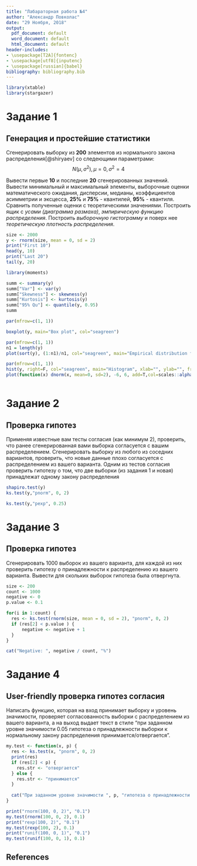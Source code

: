 ```yaml
---
title: "Лабараторная работа №4"
author: "Александр Повколас"
date: "29 Ноября, 2018"
output:
  pdf_document: default
  word_document: default
  html_document: default
header-includes:
- \usepackage[T2A]{fontenc}
- \usepackage[utf8]{inputenc}
- \usepackage[russian]{babel}
bibliography: bibliography.bib
---
```


```r

library(xtable)
library(stargazer)
```

# Задание 1
## Генерация и простейшие статистики

Сгенерировать выборку из **200** элементов из нормального закона распределения[@shiryaev] со следеющими параметрами: 
$$N(\mu, \sigma^{2}) , \mu = 0, \sigma^{2} = 4$$ 

Вывести первые **10** и последние **20** сгенерированных значений. Вывести минимальный и максимальный элементы, выборочные оценки математического ожидания, дисперсии, медианы, коэффициентов асимметрии и эксцесса, **25%** и **75%** - квантилей, **95%** - квантиля. Сравнить полученные оценки с теоретическими значениями. Построить ящик с *усами (диаграмма размаха)*, *эмпирическую функцию распределения*. Построить *выборочную гистограмму* и поверх нее *теоретическую плотность распределения*.

```r
size <- 2000
y <- rnorm(size, mean = 0, sd = 2)
print("First 10")
head(y, 10)
print("Last 20")
tail(y, 20)

library(moments)

summ <- summary(y)
summ["Var"] <- var(y)
summ["Skewness"] <- skewness(y)
summ["Kurtosis"] <- kurtosis(y)
summ["95% Qu"] <- quantile(y, 0.95)
summ

par(mfrow=c(1, 1))

boxplot(y, main="Box plot", col="seagreen")

par(mfrow=c(1, 1))
n1 = length(y)
plot(sort(y), (1:n1)/n1, col="seagreen", main="Empirical distribution function", xlab="", ylab = "")

par(mfrow=c(1, 1))
hist(y, right=F, col="seagreen", main="Histogram", xlab="", ylab="", freq = FALSE)
plot(function(x) dnorm(x, mean=0, sd=2), -6, 6, add=T,col=scales::alpha('red',.9), lwd=3)



```

# Задание 2
## Проверка гипотез

Применяя известные вам тесты согласия (как минимум 2), проверить, что ранее сгенерированная вами выборка согласуется с вашим распределением. Сгенерировать выборку из любого из соседних вариантов, проверить, что новые данные плохо согласуется с распределением из вашего варианта. Одним из тестов согласия проверить гипотезу о том, что две выборки (из задания 1 и новая) принадлежат одному закону распределения

```r

shapiro.test(y)
ks.test(y,"pnorm", 0, 2)

ks.test(y,"pexp", 0.25)


```
# Задание 3
## Проверка гипотез

Сгенерировать 1000 выборок из вашего варианта, для каждой из них проверить гипотезу о принадлежности к распределению из вашего варианта. Вывести для скольких выборок гипотеза была отвергнута.

```r

size <- 200
count <- 1000
negative <- 0
p.value <- 0.1

for(i in 1:count) {
  res <- ks.test(rnorm(size, mean = 0, sd = 2), "pnorm", 0, 2) 
  if (res[2] < p.value ) {
      negative <- negative + 1
  }
}

cat("Negative: ", negative / count, "%")

```

# Задание 4
## User-friendly проверка гипотез согласия

Написать функцию, которая на вход принимает выборку и уровень значимости, проверяет согласованность выборки с распределением из вашего варианта, а на выход выдает текст в стиле "при заданном уровне значимости 0.05 гипотеза о принадлежности выборки к нормальному закону распределения принимается/отвергается".

```r

my.test <- function(x, p) {
  res <- ks.test(x, "pnorm", 0, 2) 
  print(res)
  if (res[2] < p) {
    res.str <- "отвергается"
  } else {
    res.str <- "принимается"  
  }
  
  cat("При заданном уровне значимости ", p, "гипотеза о принадлежности выборки к нормальному закону распределения", res.str)
}

print("rnorm(100, 0, 2)", "0.1")
my.test(rnorm(100, 0, 2), 0.1)
print("rexp(100, 2)", "0.1")
my.test(rexp(100, 2), 0.1)
print("runif(100, 0, 1)", "0.1")
my.test(runif(100, 0, 1), 0.1)

```

## References
